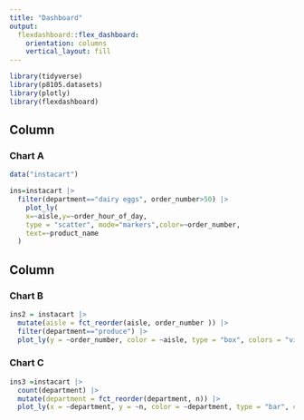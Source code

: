 ```yaml
---
title: "Dashboard"
output: 
  flexdashboard::flex_dashboard:
    orientation: columns
    vertical_layout: fill
---
```


```r
library(tidyverse)
library(p8105.datasets)
library(plotly)
library(flexdashboard)
```

Column {data-width=650}
-----------------------------------------------------------------------

### Chart A

```r
data("instacart")

ins=instacart |> 
  filter(department=="dairy eggs", order_number>50) |> 
    plot_ly(
    x=~aisle,y=~order_hour_of_day,
    type = "scatter", mode="markers",color=~order_number,
    text=~product_name
  )

```

Column {data-width=350}
-----------------------------------------------------------------------

### Chart B

```r
ins2 = instacart |> 
  mutate(aisle = fct_reorder(aisle, order_number )) |> 
  filter(department=="produce") |> 
  plot_ly(y = ~order_number, color = ~aisle, type = "box", colors = "viridis")
```

### Chart C

```r
ins3 =instacart |> 
  count(department) |> 
  mutate(department = fct_reorder(department, n)) |> 
  plot_ly(x = ~department, y = ~n, color = ~department, type = "bar", colors = "viridis")

```
